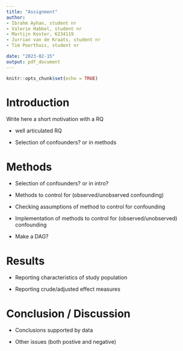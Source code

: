 ```yaml
---
title: "Assignment"
author:  
- Ibrahm Ayhan, student nr
- Valerie Habbel, student nr
- Martijn Koster, 6234119
- Jurrian van de Kraats, student nr
- Tim Poorthuis, student nr

date: "2023-02-15"
output: pdf_document
---
```


```r
knitr::opts_chunk$set(echo = TRUE)
```

# Introduction

Write here a short motivation with a RQ 

- well articulated RQ

- Selection of confounders? or in methods

# Methods


- Selection of confounders? or in intro? 

- Methods to control for (observed/unobserved confounding)

- Checking assumptions of method to control for confounding

- Implementation of methods to control for (observed/unobserved) confounding

- Make a DAG? 

# Results

- Reporting characteristics of study population 

- Reporting crude/adjusted effect measures 

# Conclusion / Discussion

- Conclusions supported by data

- Other issues (both postive and negative) 




